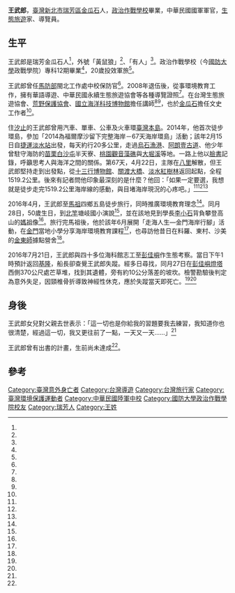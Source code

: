 {{Infobox Person
|name   =王武郎
|image     =File:王武郎.jpg
|image_size     = 
|caption =
|birth_date  = {{birth date|1966|4|28}}
|birth_place = 
|death_cause        = 自坡坎摔下導致頸椎骨折，進而引發神經性休克。
|death_date  ={{Death date and age|2016|7|21|1966|4|28}}
|residence          = {{ROC-TW}}[[新北市|新北市]][[汐止區|汐止區]]
|body_discovered = {{ROC-TW}}[[基隆市|基隆市]][[中正區_(基隆市)|中正區]][[彭佳嶼|彭佳嶼]][[彭佳嶼燈塔|燈塔]]西側370公尺
|occupation = 職業軍人、旅行家、生態旅遊導覽員
|alma_mater        = [[政治作戰學校|政治作戰學校]]
|nickname =黃鼠狼、有人
|office = 
|term_start = 
|term_end = 
|spouse = 
|children = 
}}
'''王武郎'''{{BD|1966年|4月28日|2016年|7月21日|}}，[[臺灣|臺灣]][[新北市|新北市]][[瑞芳區|瑞芳區]][[金瓜石|金瓜石]]人，[[政治作戰學校|政治作戰學校]]畢業，中華民國國軍軍官，[[生態旅遊|生態旅遊]]家、導覽員。

==生平==
王武郎是瑞芳金瓜石人<ref name="黃旭昇2"/>，外號「黃鼠狼」<ref name="黃旭昇"/>、「有人」<ref name="陳麗妤"/>。政治作戰學校（今[[國防大學_(中華民國)|國防大學]]政戰學院）專科12期畢業<ref name="魏三峰"/>，20歲投效軍旅<ref name="曹瑞芳"/>。

王武郎曾任[[陸軍馬祖防衛指揮部|馬防部]]閩北工作處中校保防官<ref name="曹瑞芳"/>。2008年退伍後，從事環境教育工作，擁有華語導遊、中華民國永續生態旅遊協會等各種導覽證照<ref name="魏三峰"/>。在台灣生態旅遊協會、[[荒野保護協會|荒野保護協會]]、[[國立海洋科技博物館|國立海洋科技博物館]]擔任講師<ref name="黃旭昇"/><ref name="謝君青"/>，也於[[金瓜石|金瓜石]]擔任文史工作者<ref name="黃旭昇2"/>。

住[[汐止|汐止]]的王武郎曾用汽車、單車、公車及火車環[[臺灣本島|臺灣本島]]。2014年，他首次徒步環島，參加「2014為福爾摩沙留下完整海岸－67天海岸環島」活動；該年2月15日自[[捷運淡水站|捷運淡水站]]出發，每天約行20多公里，走過[[烏石漁港|烏石漁港]]、[[阿朗壹古道|阿朗壹古道]]、他少年曾駐守海防的[[苗栗縣|苗栗]][[白沙屯_(苗栗縣)|白沙屯]]半天寮、[[桃園縣|桃園]][[觀音藻礁|觀音藻礁]]與[[大堀溪|大堀溪]]等地。一路上他以[[臉書|臉書]]記錄，呼籲思考人與海洋之間的關係。第67天，4月22日，主隊在[[八里區|八里]]解散，但王武郎堅持走到出發點，從[[十三行博物館|十三行博物館]]、[[關渡大橋|關渡大橋]]、[[淡水紅樹林|淡水紅樹林]]返回起點，全程1519.2公里。後來有記者問他印象最深刻的是什麼？他回：「如果一定要選，我想就是徒步走完1519.2公里海岸線的感動，與目堵海岸現況的心疼吧。」<ref name="黃旭昇"/><ref name="魏三峰"/><ref name="謝君青"/>

2016年4月，王武郎至[[馬祖|馬祖]]四鄉五島徒步旅行，同時推廣環境教育理念<ref name="吳政峰"/>。同月28日，50歲生日，到[[北竿|北竿]]塘岐國小演說<ref name="陳鵬雄"/>，並在該地見到學長[[李小石|李小石]]背負攀登高山的[[媽祖|媽祖]]像<ref name="曹瑞芳"/>。旅行完馬祖後，他於該年6月展開「走海人生—金門海岸行腳」活動，在[[金門|金門]]當地小學分享海岸環境教育課程<ref name="陳麗妤"/>，也尋訪他昔日在料羅、東村、沙美的[[金東守備大隊|金東師]]據點營舍<ref name="曹瑞芳"/>。

2016年7月21日，王武郎與四十多位海科館志工至[[彭佳嶼|彭佳嶼]]作生態考察。當日下午1時預計返回[[基隆|基隆]]，船長卻查覺王武郎失蹤。經多日尋找，同月27日在[[彭佳嶼燈塔|彭佳嶼燈塔]]西側370公尺處芒草堆，找到其遺體，旁有約10公分落差的坡坎。檢警勘驗後判定為意外失足，因頸椎骨折導致神經性休克，應於失蹤當天即死亡。<ref name="謝君青"/><ref name="吳政峰"/>

== 身後 ==
王武郎女兒對父親去世表示：「這一切也是你給我的習題要我去練習，我知道你也很清楚，經過這一切，我又更往前了一點，一天又一天……」<ref name="謝君青"/>

王武郎曾有出書的計畫，生前尚未達成<ref name="曹瑞芳"/>。

==參考==

{{portal box|人物|台灣|}}
{{reflist|2|refs=

<ref name="陳鵬雄">{{Cite news|url=http://www.matsu-news.gov.tw/2010web/news_detail_101.php?CMD=open&UID=172269|title=影音／50歲不一樣生日　環馬祖徒步王武郎塘岐共進營養午餐|language=zh-tw|publisher=《馬祖日報》|author=陳鵬雄|date=2016-04-28|accessdate=2016-11-07}}</ref>


<ref name="謝君青">{{Cite news|url=http://www.storm.mg/article/146982|title=雙足踏遍海角天涯 王武郎走讀台灣海岸印象|language=zh-tw|publisher=風傳媒|author=謝君青|date=2016-07-27|accessdate=2016-11-07|archive-date=2019-12-07|archive-url=https://web.archive.org/web/20191207170851/https://www.storm.mg/article/146982|dead-url=no}}</ref>


<ref name="陳麗妤">{{Cite news|url=http://www.kmdn.gov.tw/1117/1271/1272/268090/?cprint=pt|title=「有人」王武郎金門分享走海人生|language=zh-tw|publisher=《金門日報》|author=陳麗妤|date=2016-06-09|accessdate=2016-11-07|archive-date=2019-12-07|archive-url=https://web.archive.org/web/20191207053332/https://www.kmdn.gov.tw/1117/1271/1272/268090/?cprint=pt|dead-url=no}}</ref>


<ref name="黃旭昇2">{{Cite news|url=https://tw.news.yahoo.com/%E7%A4%A6%E5%B1%B1%E8%8A%92%E8%8A%B1%E7%A5%AD-%E9%87%91%E5%8D%9A%E9%A4%A8%E7%9C%8B%E5%9C%8B%E7%88%B6%E6%9B%B8%E4%BF%A1-121511044.html|title=礦山芒花祭 金博館看國父書信|language=zh-tw|publisher=中央社|author=黃旭昇|date=2011-10-31|accessdate=2016-11-07|archive-date=2019-09-16|archive-url=https://web.archive.org/web/20190916045540/https://tw.news.yahoo.com/%E7%A4%A6%E5%B1%B1%E8%8A%92%E8%8A%B1%E7%A5%AD-%E9%87%91%E5%8D%9A%E9%A4%A8%E7%9C%8B%E5%9C%8B%E7%88%B6%E6%9B%B8%E4%BF%A1-121511044.html|dead-url=no}}</ref>


<ref name="曹瑞芳">{{Cite news|url=http://www.matsu-news.gov.tw/2010web/news_detail_101.php?CMD=open&UID=175562&keyword=|title=身影不孤　武郎未遠－悼念荒野遊俠王武郎先生|language=zh-tw|publisher=《馬祖日報》|author=曹瑞芳|date=2016-08-10|accessdate=2016-11-07}}</ref>


<ref name="魏三峰">{{Cite news|url=|title=徒步環島67天王武郎用腳看臺灣|language=zh-tw|publisher=《青年日報》|author=魏三峰|date=2014-07-01|accessdate=}}</ref>


<ref name="黃旭昇">{{Cite news|url=https://tw.news.yahoo.com/%E8%B5%B0%E6%B5%B7%E7%9A%84%E4%BA%BA-%E7%8E%8B%E6%AD%A6%E9%83%8E%E5%BE%92%E6%AD%A5%E5%AE%88%E8%AD%B7%E5%8F%B0%E7%81%A3-034137295.html|title=走海的人 王武郎徒步守護台灣|language=zh-tw|publisher=中央社|author=黃旭昇|date=2014-05-04|accessdate=2016-11-07|archive-date=2019-09-15|archive-url=https://web.archive.org/web/20190915173836/https://tw.news.yahoo.com/%E8%B5%B0%E6%B5%B7%E7%9A%84%E4%BA%BA-%E7%8E%8B%E6%AD%A6%E9%83%8E%E5%BE%92%E6%AD%A5%E5%AE%88%E8%AD%B7%E5%8F%B0%E7%81%A3-034137295.html|dead-url=no}}</ref>

<ref name="吳政峰">{{Cite news|url=http://news.ltn.com.tw/news/society/paper/1015638|title=生態講師魂斷彭佳嶼 王武郎頭七被尋獲|language=zh-tw|publisher=《自由時報》|author=吳政峰、吳昇儒|date=2016-07-28|accessdate=2016-11-07|archive-date=2016-11-07|archive-url=https://web.archive.org/web/20161107155017/http://news.ltn.com.tw/news/society/paper/1015638|dead-url=no}}</ref>

}}
{{DEFAULTSORT:W}}
[[Category:臺灣意外身亡者|Category:臺灣意外身亡者]]
[[Category:台灣導遊|Category:台灣導遊]]
[[Category:台灣旅行家|Category:台灣旅行家]]
[[Category:臺灣環境保護運動者|Category:臺灣環境保護運動者]]
[[Category:中華民國陸軍中校|Category:中華民國陸軍中校]]
[[Category:國防大學政治作戰學院校友|Category:國防大學政治作戰學院校友]]
[[Category:瑞芳人|Category:瑞芳人]]
[[Category:王姓|Category:王姓]]
